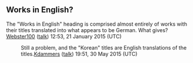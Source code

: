 <article id="34833158" title=Talk:Jo Kyung-ran>
	<talkpage id="34833158" title="Talk:Jo Kyung-ran">
{{WikiProject Biography|living=yes|a&amp;e-work-group=yes|class=Start|listas=Jo, Kyung-ran}}

== Works in English? ==

The &quot;Works in English&quot; heading is comprised almost entirely of works with their titles translated into what appears to be German. What gives? [[User:Webster100|Webster100]] ([[User talk:Webster100|talk]]) 12:53, 21 January 2015 (UTC)
:Still a problem, and the &quot;Korean&quot; titles are English translations of the titles.[[User:Kdammers|Kdammers]] ([[User talk:Kdammers|talk]]) 19:51, 30 May 2015 (UTC)
	</talkpage>
</article>